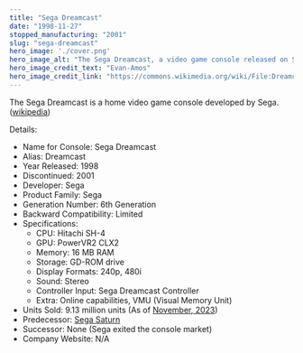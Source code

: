 ```yaml
---
title: "Sega Dreamcast"
date: "1998-11-27"
stopped_manufacturing: "2001"
slug: "sega-dreamcast"
hero_image: './cover.png'
hero_image_alt: "The Sega Dreamcast, a video game console released on September 9th, 1999 in North America. The last console by Sega, the Dreamcast was well received at launch but many factors like Sega's financial troubles and the extreme popularity of Sony's PlayStation 2 led to the system being discontinued in early 2001. After dropping out of manufacturing hardware, Sega focused on publishing and developing software for other gaming platforms."
hero_image_credit_text: "Evan-Amos"
hero_image_credit_link: "https://commons.wikimedia.org/wiki/File:Dreamcast-Console-Set.png"
---
```


The Sega Dreamcast is a home video game console developed by Sega. ([wikipedia](https://en.wikipedia.org/wiki/Sega_Dreamcast))

Details:
- Name for Console: Sega Dreamcast
- Alias: Dreamcast
- Year Released: 1998
- Discontinued: 2001
- Developer: Sega
- Product Family: Sega
- Generation Number: 6th Generation
- Backward Compatibility: Limited
- Specifications:
	- CPU: Hitachi SH-4
	- GPU: PowerVR2 CLX2
	- Memory: 16 MB RAM
	- Storage: GD-ROM drive
	- Display Formats: 240p, 480i
	- Sound: Stereo
	- Controller Input: Sega Dreamcast Controller
	- Extra: Online capabilities, VMU (Visual Memory Unit)
- Units Sold: 9.13 million units (As of [November, 2023](https://en.wikipedia.org/wiki/Dreamcast))
- Predecessor: [Sega Saturn](../sega-saturn)
- Successor: None (Sega exited the console market)
- Company Website: N/A
